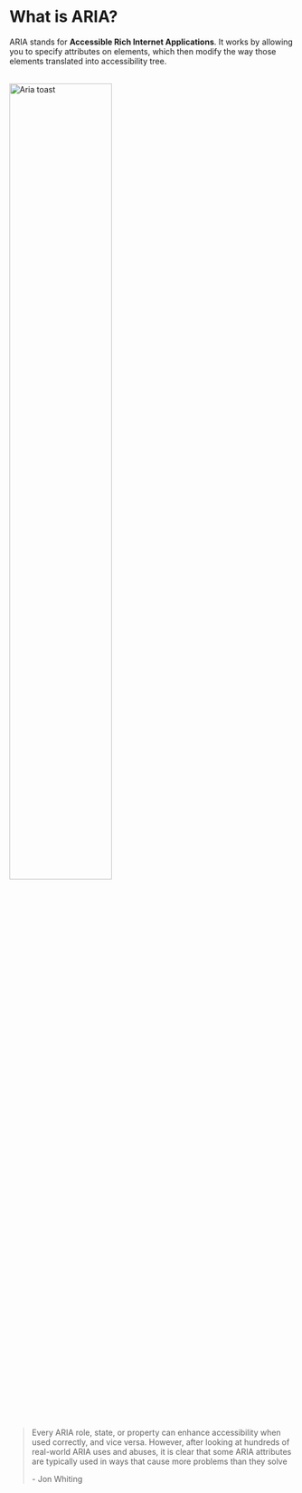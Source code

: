 # What is ARIA?

ARIA stands for **Accessible Rich Internet Applications**.
It works by allowing you to specify attributes on elements, which then modify the way those elements translated into accessibility tree.

<br />
<img src="https://webaim.org/blog/media/aria-toast.jpg" alt="Aria toast" width="60%" />

<br />
<br />
<blockquote cite="https://webaim.org/blog/aria-cause-solution/">
<p>Every ARIA role, state, or property can enhance accessibility when used correctly, and vice versa. However, after looking at hundreds of real-world ARIA uses and abuses, it is clear that some ARIA attributes are typically used in ways that cause more problems than they solve</p>
<footer>- Jon Whiting</footer>
</blockquote>


